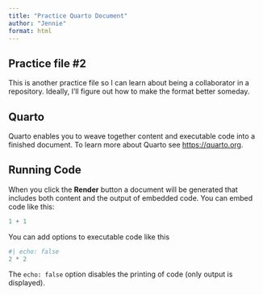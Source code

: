 ```yaml
---
title: "Practice Quarto Document"
author: "Jennie"
format: html
---
```


## Practice file #2

This is another practice file so I can learn about being a collaborator in a repository. Ideally, I'll figure out how to make the format better someday.

## Quarto

Quarto enables you to weave together content and executable code into a finished document. To learn more about Quarto see <https://quarto.org>.

## Running Code

When you click the **Render** button a document will be generated that includes both content and the output of embedded code. You can embed code like this:

```r
1 + 1
```

You can add options to executable code like this 

```r
#| echo: false
2 * 2
```

The `echo: false` option disables the printing of code (only output is displayed).
